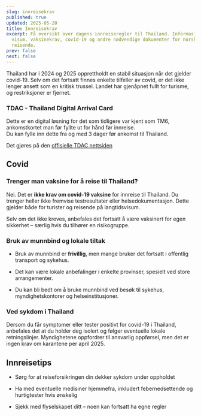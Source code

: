 ```yaml
---
slug: innreisekrav
published: true
updated: 2025-05-20
title: Innreisekrav
excerpt: Få oversikt over dagens innreiseregler til Thailand. Informasjon om
  visum, vaksinekrav, covid-19 og andre nødvendige dokumenter for norske
  reisende.
prev: false
next: false
---
```

Thailand har i 2024 og 2025 opprettholdt en stabil situasjon når det gjelder covid-19. Selv om det fortsatt finnes enkelte tilfeller av covid, er det ikke lenger ansett som en kritisk trussel. Landet har gjenåpnet fullt for turisme, og restriksjoner er fjernet.

### TDAC - Thailand Digital Arrival Card

Dette er en digital løsning for det som tidligere var kjent som TM6, ankomstkortet man før fyllte ut for hånd før innreise.  
Du kan fylle inn dette fra og med 3 dager før ankomst til Thailand.  
  
Det gjøres på den [offisielle TDAC nettsiden](https://tdac.immigration.go.th/arrival-card/#/home)

## Covid

### Trenger man vaksine for å reise til Thailand?

Nei. Det er **ikke krav om covid-19 vaksine** for innreise til Thailand. Du trenger heller ikke fremvise testresultater eller helsedokumentasjon. Dette gjelder både for turister og reisende på langtidsvisum.

Selv om det ikke kreves, anbefales det fortsatt å være vaksinert for egen sikkerhet – særlig hvis du tilhører en risikogruppe.

### Bruk av munnbind og lokale tiltak

*   Bruk av munnbind er **frivillig**, men mange bruker det fortsatt i offentlig transport og sykehus.
    
*   Det kan være lokale anbefalinger i enkelte provinser, spesielt ved store arrangementer.
    
*   Du kan bli bedt om å bruke munnbind ved besøk til sykehus, myndighetskontorer og helseinstitusjoner.
    

### Ved sykdom i Thailand

Dersom du får symptomer eller tester positivt for covid-19 i Thailand, anbefales det at du holder deg isolert og følger eventuelle lokale retningslinjer. Myndighetene oppfordrer til ansvarlig oppførsel, men det er ingen krav om karantene per april 2025.

## Innreisetips

*   Sørg for at reiseforsikringen din dekker sykdom under oppholdet
    
*   Ha med eventuelle medisiner hjemmefra, inkludert febernedsettende og hurtigtester hvis ønskelig
    
*   Sjekk med flyselskapet ditt – noen kan fortsatt ha egne regler
